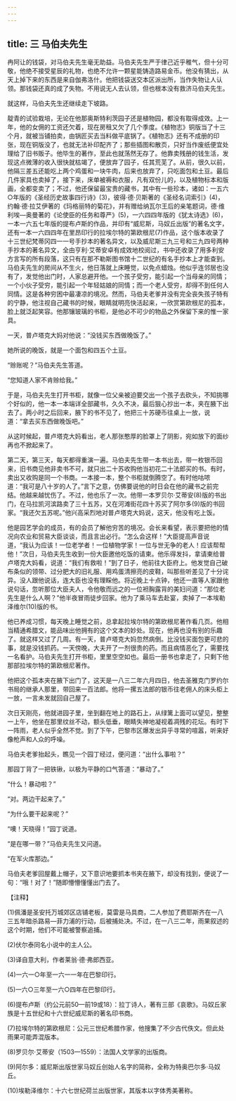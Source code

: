 ```yaml
---
---
---
```

title: 三 马伯夫先生
---





冉阿让的钱袋，对马伯夫先生毫无助益。马伯夫先生严于律己近乎稚气，但十分可敬，他绝不接受星辰的礼物，也绝不允许一颗星能铸造路易金币。他没有猜出，从天上掉下来的东西是来自伽弗洛什。他把钱袋送交本区派出所，当作失物让人认领。那钱袋还真的成了失物。不用说无人去认领，但也根本没有救济马伯夫先生。

就这样，马伯夫先生还继续走下坡路。

靛青的试验栽培，无论在他那奥斯特利茨园子还是植物园，都没有取得成效。上一年，他的女佣的工资还欠着，现在房租又欠了几个季度。《植物志》铜版当了十三个月，就被当铺拍卖，由锅匠买去当料做平底锅了。《植物志》还有不成册的印张，现在铜版没了，也就无法补印配齐了；那些插图和散页，只好当作废纸便宜处理给了旧书贩子。他毕生的著作，至此也就荡然无存了。他靠卖残册的钱生活，发现这点微薄的收入很快就枯竭了，便放弃了园子，任其荒芜了。从前，很久以前，他隔三差五还能吃上两个鸡蛋和一块牛肉，后来也放弃了，只吃面包和土豆。最后几件家具也卖掉了，接下来，床单被褥和衣服，凡有双份儿的，以及植物标本和版画，全都变卖了；不过，他还保留最宝贵的藏书，其中有一些珍本，诸如：一五六○年版的《圣经历史故事四行诗》(3)，彼得·德·贝斯著的《圣经名词索引》(4)，约翰·德·拉艾伊著的《玛格丽特的菊花》，并有赠给纳瓦尔王后的亲笔题词，德·维利埃—奥曼著的《论使臣的任务和尊严》(5)，一六四四年版的《犹太诗选》(6)，一本一六五七年版的提布卢斯的作品，并印有“威尼斯，马奴丘出版”的著名文字，还有一本一六四四年在里昂印行的拉埃尔特的第欧根尼(7)作品，这个版本收录了十三世纪梵蒂冈四一一号手抄本的著名异文，以及威尼斯三九三号和三九四号两种手抄本的著名异文，全由亨利·艾蒂安卓有成效地校阅过，书中还收录了用多利安方言写的所有段落，这只有在那不勒斯图书馆十二世纪的有名手抄本上才能查到。马伯夫先生的房间从不生火，他日落就上床睡觉，以免点蜡烛。他似乎连邻居也没有了，发觉他出门时，人家总避开他。一个孩子受穷，能引起一个当母亲的同情；一个小伙子受穷，能引起一个年轻姑娘的同情；而一个老人受穷，却得不到任何人同情。这是各种穷困中最凄凉的境况。然而，马伯夫老爹并没有完全丧失孩子特有的宁静，他注视自己藏书的时候，眼睛就明亮快活起来，一欣赏第欧根尼的孤本，脸上就泛起笑容。他那镶玻璃的书柜，是他必不可少的物品之外保留下来的惟一家具。

一天，普卢塔克大妈对他说：“没钱买东西做晚饭了。”

她所说的晚饭，就是一个面包和四五个土豆。

“赊账呢？”马伯夫先生答道。

“您知道人家不肯赊给我。”

于是，马伯夫先生打开书柜，就像一位父亲被迫要交出一个孩子去砍头，不知挑哪个好似的，他一本一本端详全部藏书，久久不决，最后狠心抄出一本，夹在腋下出去了。两小时之后回来，腋下的书不见了，他把三十苏硬币往桌上一放，说道：“拿去买东西做晚饭吧。”

从这时候起，普卢塔克大妈看出，老人那张憨厚的脸罩上了阴影，宛如放下的面纱再也不掀起来了。

第二天，第三天，每天都得重演一遍。马伯夫先生带一本书出去，带一枚银币回来，旧书商见他非卖书不可，就只出二十苏收购他当初花二十法郎买的书。有时，卖出又收购是同一个书商。一本接一本，整个书柜就倒腾空了。有时他咕哝道：“我可是八十岁的人了。”言下之意，仿佛要说他的时日会在他的藏书之前完结。他越来越忧伤了。不过，他也乐了一次。他带一本罗贝尔·艾蒂安(8)版的书出门，在马拉凯河滨路卖了三十五苏，又在河滩街花四十苏买了阿尔多(9)版的书回家。“我还欠五苏呢。”他兴高采烈地对普卢塔克大妈说，这天，他没有吃上饭。

他是园艺学会的成员，有的会员了解他穷苦的境况。会长来看望，表示要把他的情况向农业和贸易大臣谈谈，而且言出必行。“怎么会这样！”大臣提高声音说道，“我认为应该！一位老学者！一位植物学家！一位与世无争的老人！应该帮帮他！”次日，马伯夫先生收到一份大臣邀他吃饭的请柬。他乐得发抖，拿请柬给普卢塔克大妈看，说道：“我们有救啦！”到了日子，他前往大臣府上。他发觉自己破布条似的领带、过分肥大的旧礼服、用鸡蛋清擦亮的皮鞋，叫那些听差见了十分诧异。没人跟他说话，连大臣也没有理睬他。将近晚上十点钟，他还一直等人家跟他说句话，忽听那位大臣夫人，令他敬而远之的一位袒胸露背的美妇问道：“那位老先生是什么人啊？”他半夜冒雨徒步回家。他为了乘马车去赴宴，卖掉了一本埃勒泽维尔(10)版的书。

他已养成习惯，每天晚上睡觉之前，总拿起拉埃尔特的第欧根尼著作看几页。他相当精通希腊文，能品味出他拥有的这个文本的妙处。现在，他再也没有别的乐趣了。就这样又过了几周。有一天，普卢塔克大妈忽然病倒。比没钱买面包更可悲的事，就是没钱抓药。一天傍晚，大夫开了一剂很贵的药。而且病情恶化了，需要找一名看护。马伯夫先生打开书柜，里里空空如也。最后一册书也拿走了，只剩下他那部拉埃尔特的第欧根尼著作。

他把这个孤本夹在腋下出门了，这天是一八三二年六月四日，他去圣雅克门罗约尔书局的继承人那里，带回来一百法郎。他将一摞五法郎的银币往老佣人的床头柜上一放，一言未发就回自己屋了。

次日天刚亮，他就进园子里，坐到翻在地上的路石上，从绿篱上面可以望见，整整一上午，他坐在那里纹丝不动，额头低垂，眼睛失神地凝视着凋残的花坛。有时下一阵雨，老人似乎全然不觉。到了下午，巴黎市区爆发出异乎寻常的喧嚣，听来好像枪声和人众的呼噪。

马伯夫老爹抬起头，瞧见一个园丁经过，便问道：“出什么事啦？”

那园丁背了一把铁锹，以极为平静的口气答道：“暴动了。”

“什么！暴动啦？”

“对。两边干起来了。”

“为什么要干起来呢？”

“噢！天晓得！”园丁说道。

“是在哪一带？”马伯夫先生又问道。

“在军火库那边。”

马伯夫老爹回屋戴上帽子，又下意识地要抓本书夹在腋下，却没有找到，便说了一句：“哦！对了！”随即懵懵懂懂出门去了。

【注释】



(1)佩潘是圣安托万城郊区店铺老板，莫雷是马具商，二人参加了费耶斯齐在一八三五年暗杀路易—菲力浦的行动，后被捕处决。不过，在一八三二年，雨果叙述的这个时期，他们不可能被警察追捕。

(2)伏尔泰同名小说中的主人公。

(3)译自意大利，作者莱翁·德·弗郎西亚。

(4)一六一○年至一六一一年在巴黎印行。

(5)一六○三年至一六○四年在巴黎印行。

(6)提布卢斯（约公元前50—前19或18）：拉丁诗人，著有三部《哀歌》。马奴丘家族是十五世纪和十六世纪威尼斯的著名印书商。

(7)拉埃尔特的第欧根尼：公元三世纪希腊作家，他搜集了不少古代佚文。但此处雨果可能弄混版本。

(8)罗贝尔·艾蒂安（1503—1559）：法国人文学家的出版商。

(9)阿尔多：威尼斯出版世家马奴丘创始人名字的简称，全称为特奥巴尔多·马奴丘。

(10)埃勒泽维尔：十六七世纪荷兰出版世家，其版本以字体秀美著称。